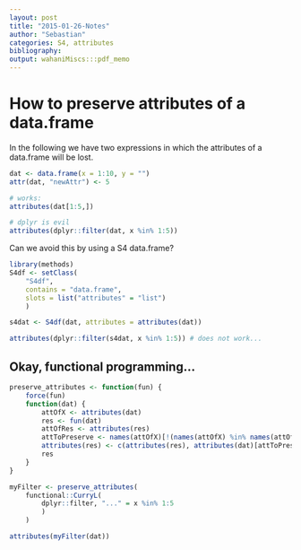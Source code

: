 ```yaml
---
layout: post
title: "2015-01-26-Notes"
author: "Sebastian"
categories: S4, attributes
bibliography:
output: wahaniMiscs:::pdf_memo
---
```


# How to preserve attributes of a data.frame

In the following we have two expressions in which the attributes of a data.frame will be lost.

```r
dat <- data.frame(x = 1:10, y = "")
attr(dat, "newAttr") <- 5

# works:
attributes(dat[1:5,])

# dplyr is evil
attributes(dplyr::filter(dat, x %in% 1:5))

```


Can we avoid this by using a S4 data.frame?

```r
library(methods)
S4df <- setClass(
    "S4df",
    contains = "data.frame",
    slots = list("attributes" = "list")
    )

s4dat <- S4df(dat, attributes = attributes(dat))

attributes(dplyr::filter(s4dat, x %in% 1:5)) # does not work...

```


## Okay, functional programming...

```r

preserve_attributes <- function(fun) {
    force(fun)
    function(dat) {
        attOfX <- attributes(dat)
        res <- fun(dat)
        attOfRes <- attributes(res)
        attToPreserve <- names(attOfX)[!(names(attOfX) %in% names(attOfRes))]
        attributes(res) <- c(attributes(res), attributes(dat)[attToPreserve])
        res
    }
}

myFilter <- preserve_attributes(
    functional::CurryL(
        dplyr::filter, "..." = x %in% 1:5
        )
    )

attributes(myFilter(dat))

```
